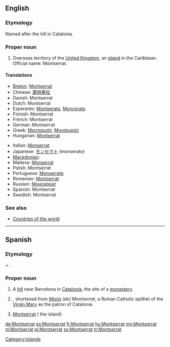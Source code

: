 ==English==

===Etymology===
Named after the hill in Catalonia.

===Proper noun===
{{en-proper noun}}

# Overseas territory of the [[United Kingdom]], an [[island]] in the Caribbean. Official name: Montserrat.

====Translations====
{{trans-top|island}}
* [[Breton]]: [[Montserrat]]
* Chinese: [[蒙特塞拉]]
* Danish: Montserrat
* Dutch: Montserrat
* Esperanto: [[Montserato]], [[Moncerato]]
* Finnish: Montserrat
* French: Montserrat
* German: Montserrat
* Greek: [[Μοντσεράτ]], [[Μονσερράτ]]
* Hungarian: [[Montserrat]]
{{trans-mid}}
* Italian: [[Monserrat]]
* Japanese: [[モンセラト]] (monserato)
* [[Macedonian]]: {{t|mk|Монсерат|m|tr=Monserát|sc=Cyrl|xs=Macedonian}}
* Maltese: [[Monserrat]]
* Polish: Montserrat
* Portuguese: [[Monserrate]]
* Romanian: [[Montserrat]]
* Russian: [[Монсеррат]]
* Spanish: Montserrat
* Swedish: Montserrat
{{trans-bottom}}

===See also===
* [[Appendix:Countries of the world|Countries of the world]]

[[Category:Islands]]

----

==Spanish==

===Etymology===
{{etyl|ca|es}} {{term|mont||hill|lang=ca}} + {{term|serrat||jagged|lang=ca}}.

===Proper noun===
{{es-proper noun|f}}

# A [[hill]] near Barcelona in [[Catalonia]], the site of a [[monastery]].
# {{given name|female|lang=es}}, shortened from ''[[María]] (de) Montserrat'', a Roman Catholic epithet of the [[Virgin Mary]] as the patron of Catalonia.
# [[#English|Montserrat]] ( the island)

[[de:Montserrat]]
[[es:Montserrat]]
[[fr:Montserrat]]
[[hu:Montserrat]]
[[mn:Montserrat]]
[[nl:Montserrat]]
[[pl:Montserrat]]
[[sv:Montserrat]]
[[tr:Montserrat]]